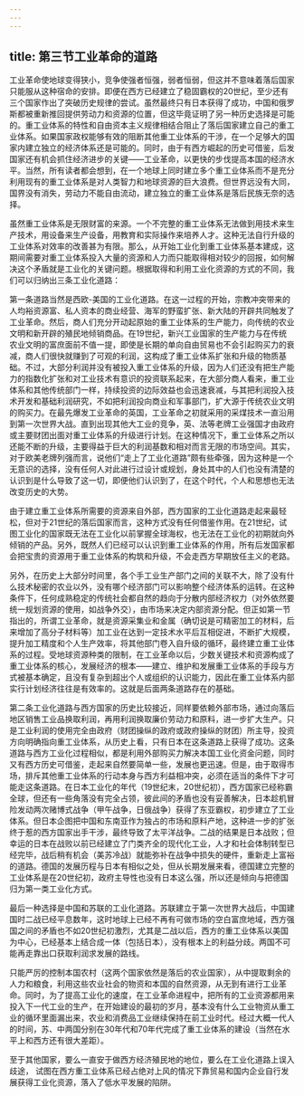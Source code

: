 ```yaml
---
---
---
```

title: 第三节工业革命的道路
---


工业革命使地球变得狭小，竞争使强者恒强，弱者恒弱，但这并不意味着落后国家只能服从这种宿命的安排。即便在西方已经建立了稳固霸权的20世纪，至少还有三个国家作出了突破历史规律的尝试。虽然最终只有日本获得了成功，中国和俄罗斯都被重新推回提供劳动力和资源的位置，但这毕竟证明了另一种历史选择是可能的。重工业体系的特性和自由资本主义规律相结合阻止了落后国家建立自己的重工业体系。如果国家政权能够有效的阻断其他重工业体系的干涉，在一个足够大的国家内建立独立的经济体系还是可能的。同时，由于有西方崛起的历史可借鉴，后发国家还有机会抓住经济进步的关键——工业革命，以更快的步伐提高本国的经济水平。当然，所有读者都会想到，在一个地球上同时建立多个重工业体系而不是充分利用现有的重工业体系是对人类智力和地球资源的巨大浪费。但世界远没有大同，国界没有消失，劳动力不能自由流动，建立独立的重工业体系是落后民族无奈的选择。

虽然重工业体系是无限财富的来源。一个不完整的重工业体系无法做到用技术来生产技术，用设备来生产设备，用教育和实际操作来培养人才。这种无法自行升级的工业体系对效率的改善甚为有限。那么，从开始工业化到重工业体系基本建成，这期间需要对重工业体系投入大量的资源和人力而只能取得相对较少的回报，如何解决这个矛盾就是工业化的关键问题。根据取得和利用工业化资源的方式的不同，我们可以归纳出三条工业化道路：

第一条道路当然是西欧-美国的工业化道路。在这一过程的开始，宗教冲突带来的人均裕资源富、私人资本的商业经营、海军的野蛮扩张、新大陆的开辟共同触发了工业革命。然后，商人们充分开动起原始的重工业体系的生产能力，向传统的农业文明和新开辟的殖民地倾销商品。在19世纪，新兴工业国家的生产能力与在传统农业文明的富庶面前不值一提，即使是长期的单向自由贸易也不会引起购买力的衰减，商人们很快就赚到了可观的利润，这构成了重工业体系扩张和升级的物质基础。不过，大部分利润并没有被投入重工业体系的升级，因为人们还没有把生产能力的指数化扩张和对工业技术有意识的投资联系起来，在大部分商人看来，重工业体系和其他传统部门一样，持续投资的边际效益也会迅速衰减，与其把利润投入技术开发和基础利润研究，不如把利润投向商业和军事部门，扩大源于传统农业文明的购买力。在最先爆发工业革命的英国，工业革命之初就采用的采煤技术一直沿用到第一次世界大战。直到出现其他大工业的竞争，英、法等老牌工业强国才由政府或主要财团出面对重工业体系的升级进行计划。在这种情况下，重工业体系之所以还能不断的升级，主要得益于巨大的利润基数和相对而言无限的市场空间。其实，对于欧美老牌列强而言，说他们“走上了工业化道路”颇有些牵强，因为这种是一个无意识的选择，没有任何人对此进行过设计或规划，身处其中的人们也没有清楚的认识到是什么导致了这一切，即便他们认识到了，在这个时代，个人和思想也无法改变历史的大势。

由于建立重工业体系所需要的资源来自外部，西方国家的工业化道路走起来最轻松，但对于21世纪的落后国家而言，这种方式没有任何借鉴作用。在21世纪，试图工业化的国家既无法在工业化以前掌握全球海权，也无法在工业化的初期就向外倾销的产品。另外，既然人们已经可以认识到重工业体系的作用，所有后发国家都会把宝贵的资源用于重工业体系的构筑和升级，不会走西方早期放任主义的老路。

另外，在历史上大部分时间里，各个手工业生产部门之间的关联不大，除了没有什么技术秘密的农业以外，没有哪个经济部门可以影响整个经济体系的运转。在这种条件下，任何成熟稳定的传统社会都自然的趋向于分散内部经济权力（对外依然要统一规划资源的使用，如战争外交），由市场来决定内部资源分配。但正如第一节指出的，所谓工业革命，就是资源采集业和金属（确切说是可精密加工的材料，后来增加了高分子材料等）加工业在达到一定技术水平后互相促进，不断扩大规模，提升加工精度和个人生产效率，将其他部门卷入自升级的循环，最终建立重工业体系的过程。受地球资源种类的限制，在工业革命以后，少数关键技术和资源构成了重工业体系的核心，发展经济的根本——建立、维护和发展重工业体系的手段与方式被基本确定，且没有复杂到超出个人或组织的认识能力，因此在重工业体系内部实行计划经济往往是有效率的。这就是后面两条道路存在的基础。

第二条工业化道路与西方国家的历史比较接近，同样要依赖外部市场，通过向落后地区销售工业品换取利润，再用利润换取廉价劳动力和原料，进一步扩大生产。只是工业利润的使用完全由政府（财团操纵的政府或政府操纵的财团）所主导，投资方向明确指向重工业体系，从历史上看，只有日本在这条道路上获得了成功。这条道路与西方工业化过程相似，都是利用外部购买力解决本国工业化资金问题，同时又有西方历史可借鉴，走起来自然要简单一些，发展也更迅速。但是，由于取得市场，排斥其他重工业体系的行动本身与西方利益相冲突，必须在适当的条件下才可能走这条道路。在日本工业化的年代（19世纪末，20世纪初），西方国家已经称霸全球，但还有一些角落没有完全占领，彼此间的矛盾也没有妥善解决，日本趁机冒险发动两次赌博式战争（甲午战争，日俄战争）获得了东亚霸权，初步建立了工业体系。但日本企图把中国和东南亚作为独占的市场和原料产地，这种进一步的扩张终于惹的西方国家出手干涉，最终导致了太平洋战争。二战的结果是日本战败；但幸运的日本在战败以前已经建立了门类齐全的现代化工业，人才和社会体制转型已经完毕，战后稍有机会（美苏冷战）就能弥补在战争中损失的硬件，重新走上富裕的道路。德国的发展历程与日本有相似之处，但从长期发展来看，德国建立完整的工业体系是在20世纪初，政府主导性也没有日本这么强，所以还是倾向与把德国归为第一类工业化方式。

最后一种选择是中国和苏联的工业化道路。苏联建立于第一次世界大战后，中国建国时二战已经平息数年，这时地球上已经不再有可做市场的空白富庶地域，西方强国之间的矛盾也不如20世纪初激烈，尤其是二战以后，西方的重工业体系以美国为中心，已经基本上结合成一体（包括日本），没有根本上的利益分歧。两国不可能再走靠出口获取利润求发展的路线。

只能严厉的控制本国农村（这两个国家依然是落后的农业国家），从中提取剩余的人力和粮食，利用这些农业社会的物资和本国的自然资源，从无到有进行工业革命。同时，为了提高工业化的速度，在工业革命进程中，把所有的工业资源都用来投入下一代工业的生产，在开始建设的最初的岁月，基本没有什么工业物资从重工业的循环里面漏出来，农业和消费品工业继续保持在前工业时代。经过大概一代人的时间，苏、中两国分别在30年代和70年代完成了重工业体系的建设（当然在水平上和西方还有很大差距）。

至于其他国家，要么一直安于做西方经济殖民地的地位，要么在工业化道路上误入歧途，
试图在西方重工业体系已经占绝对上风的情况下靠贸易和国内企业自行发展获得工业化资源，落入了低水平发展的陷阱。